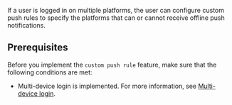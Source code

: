 If a user is logged in on multiple platforms, the user can configure custom push rules to specify the platforms that can or cannot receive offline push notifications.

## Prerequisites

Before you implement the `custom push rule` feature, make sure that the following conditions are met:

- Multi-device login is implemented. For more information, see [Multi-device login](./../Guides/Users/Multi-device%20login.mdx).
